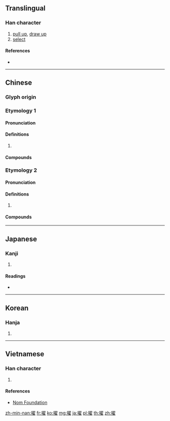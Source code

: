 {{character info/new}}
==Translingual==

===Han character===
{{Han char|rn=64|rad=手|as=14|sn=17|four=57014|canj=QSMG,XQSMG|ids=⿰扌翟}}

# [[pull up]], [[draw up]]
# [[select]]

====References====
* {{Han ref|kx=0459.270|dkj=12852|dj=0808.200|hdz=31977.070|uh=64E2|ud=25826|bh=C0C2|bd=49346}}

----

==Chinese==

===Glyph origin===
{{Han etym}}

===Etymology 1===
{{zh-forms}}
{{zh-wp}}

====Pronunciation====
{{zh-pron
|m=zhuó
|c=zok6
|mn=qz,xm:ta̍k/qz,xm:to̍k/zz:cho̍k/qz,tw,xm,zz:tioh
|mn_note=ta̍k - literary; to̍k/tioh - vernacular
|mc=y
|oc=y
|cat=
}}

====Definitions====
{{zh-hanzi}}

# {{rfdef|zh}}

====Compounds====
{{zh-der|擢升|擢髮難數|擢拔|拔擢|擢秀|拔犀擢象|擢引|擢第|擢髮抽腸|擢用|薦擢}}

===Etymology 2===
{{zh-forms}}
{{zh-wp}}

====Pronunciation====
{{zh-pron
|m=zhuó
|c=cok3
|mn=tioh
|mc=y
|oc=y
|cat=
}}

====Definitions====
{{zh-hanzi}}

# {{rfdef|zh}}

====Compounds====
{{zh-der|擢樣|擢升|擢髮難數|擢拔|拔擢|擢秀|拔犀擢象|擢引|擢第|擢髮抽腸|擢用|薦擢}}

----

==Japanese==

===Kanji===
{{ja-kanji|grade=|rs=手14}}

# {{defn|lang=ja|sort=手14}}

====Readings====
* {{ja-readings|on=[[てき]] (teki), [[たく]] (taku)|kun=[[ぬきんでる]] (nukinderu)}}

----

==Korean==

===Hanja===
{{ko-hanja|hangeul=탁|eumhun=|rv=tak|mr=t'ak|y=thak}}

# {{defn|lang=ko|sort=手14}}

----

==Vietnamese==

===Han character===
{{vi-readings|rs=手14|hanviet=trạc}}

# {{defn|lang=vi|sort=手14}}

====References====
* [http://nomfoundation.org/common/nom_details.php?codepoint=64e2 Nom Foundation]

[[zh-min-nan:擢]]
[[fr:擢]]
[[ko:擢]]
[[mg:擢]]
[[ja:擢]]
[[pl:擢]]
[[th:擢]]
[[zh:擢]]